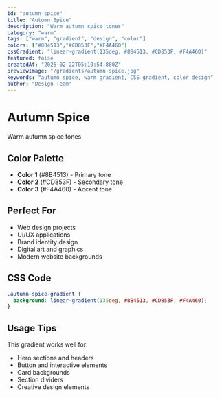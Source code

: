 ```yaml
---
id: "autumn-spice"
title: "Autumn Spice"
description: "Warm autumn spice tones"
category: "warm"
tags: ["warm", "gradient", "design", "color"]
colors: ["#8B4513","#CD853F","#F4A460"]
cssGradient: "linear-gradient(135deg, #8B4513, #CD853F, #F4A460)"
featured: false
createdAt: "2025-02-22T05:10:54.880Z"
previewImage: "/gradients/autumn-spice.jpg"
keywords: "autumn spice, warm gradient, CSS gradient, color design"
author: "Design Team"
---
```


# Autumn Spice

Warm autumn spice tones

## Color Palette

- **Color 1** (#8B4513) - Primary tone
- **Color 2** (#CD853F) - Secondary tone
- **Color 3** (#F4A460) - Accent tone

## Perfect For

- Web design projects
- UI/UX applications
- Brand identity design
- Digital art and graphics
- Modern website backgrounds

## CSS Code

```css
.autumn-spice-gradient {
  background: linear-gradient(135deg, #8B4513, #CD853F, #F4A460);
}
```

## Usage Tips

This gradient works well for:
- Hero sections and headers
- Button and interactive elements
- Card backgrounds
- Section dividers
- Creative design elements
